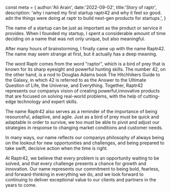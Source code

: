 

const meta = {
  author:'Ali Arain',
  date:'2022-09-02',
  title:'Story of raptr',
  description:
    'why i named my first startup raptr42 and why it feel so good. adn the things were doing at raptr to build next-gen products for startups.',
}




The name of a startup can be just as important as the product or service it provides. When I founded my startup, 
I spent a considerable amount of time deciding on a name that was not only unique, but also meaningful.

After many hours of brainstorming, I finally came up with the name Raptr42.
The name may seem strange at first, but it actually has a deep meaning.

The word Raptr comes from the word "raptor", which is a bird of prey that is known for its sharp eyesight and powerful hunting skills.
The number 42, on the other hand, is a nod to Douglas Adams book The Hitchhikers Guide to the Galaxy, in which 42 is referred to as the Answer to the Ultimate Question of Life, the Universe, and Everything.
Together, Raptr42 represents our companys vision of creating powerful,innovative products that are focused on solving real-world problems, with the help of cutting-edge technology and expert skills.

The name Raptr42 also serves as a reminder of the importance of being resourceful, adaptive, and agile. Just as a bird of prey must be quick and adaptable in order to survive,
we too must be able to pivot and adjust our strategies in response to changing market conditions and customer needs.

In many ways, our name reflects our companys philosophy of always being on the lookout for new opportunities and challenges, and being prepared to take swift, decisive action when the time is right.

At Raptr42, we believe that every problem is an opportunity waiting to be solved, and that every challenge presents a chance for growth and innovation. 
Our name represents our commitment to being bold, fearless, and forward-thinking in everything we do, and we look forward to continuing to deliver exceptional value to our clients and partners in the years to come.